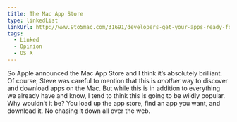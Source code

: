 ```yaml
---
title: The Mac App Store
type: linkedList
linkUrl: http://www.9to5mac.com/31691/developers-get-your-apps-ready-for-the-mac-app-store
tags:
  - Linked
  - Opinion
  - OS X
---
```


So Apple announced the Mac App Store and I think it’s absolutely brilliant. Of course, Steve was careful to mention that this is _another_ way to discover and download apps on the Mac. But while this is in addition to everything we already have and know, I tend to think this is going to be wildly popular. Why wouldn’t it be? You load up the app store, find an app you want, and download it. No chasing it down all over the web.
